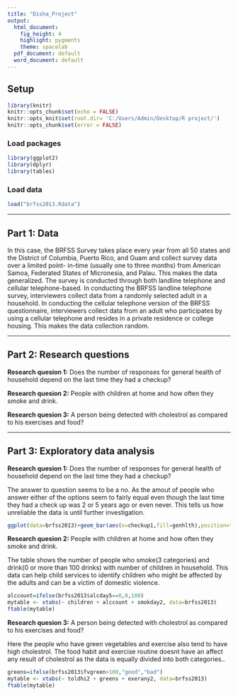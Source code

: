 ---
title: "Disha_Project"
output:
  html_document:
    fig_height: 4
    highlight: pygments
    theme: spacelab
  pdf_document: default
  word_document: default
---

## Setup
```{r}
library(knitr)
knitr::opts_chunk$set(echo = FALSE)
knitr::opts_knit$set(root.dir= 'C:/Users/Admin/Desktop/R project/')
knitr::opts_chunk$set(error = FALSE)
```

### Load packages

```{r load-packages, message = FALSE}
library(ggplot2)
library(dplyr)
library(tables)
```

### Load data

```{r load-data}
load("brfss2013.Rdata")
```

* * *

## Part 1: Data
In this case, the BRFSS Survey takes place every year from all 50 states and the District of Columbia, Puerto Rico, and Guam and collect survey data over a limited point- in-time (usually one to three months) from American Samoa, Federated States of Micronesia, and Palau. This makes the data generalized. 
The survey is conducted through both landline telephone and cellular telephone-based. In conducting the BRFSS landline telephone survey, interviewers collect data from a randomly selected adult in a household. In conducting the cellular telephone version of the BRFSS questionnaire, interviewers collect data from an adult who participates by using a cellular telephone and resides in a private residence or college housing. This makes the data collection random.

* * *

## Part 2: Research questions

**Research quesion 1:**
Does the number of responses for general health of household depend on the last time they had a checkup?

**Research quesion 2:**
People with children at home and how often they smoke and drink.

**Research quesion 3:**
A person being detected with cholestrol as compared to his exercises and food?

* * *

## Part 3: Exploratory data analysis

**Research quesion 1:**
Does the number of responses for general health of household depend on the last time they had a checkup?

The answer to question seems to be a no. As the amout of people who answer either of the options seem to fairly equal even though the last time they had a check up was 2 or 5 years ago or even never. This tells us how unreliable the data is until further investigation.

```{r}
ggplot(data=brfss2013)+geom_bar(aes(x=checkup1,fill=genhlth),position="fill")
```


**Research quesion 2:**
People with children at home and how often they smoke and drink.

The table shows the number of people who smoke(3 categories) and drink(0 or more than 100 drinks) with number of children in household. This data can help child services to identify children who might be affected by the adults and can be a victim of domestic violence.
```{r}
alccount=ifelse(brfss2013$alcday5==0,0,100)
mytable <- xtabs(~ children + alccount + smokday2, data=brfss2013)
ftable(mytable)
```



**Research quesion 3:**
A person being detected with cholestrol as compared to his exercises and food?

Here the people who have green vegetables and exercise also tend to have high cholestrol. The food habit and exercise routine doesnt have an affect any result of cholestrol as the data is equally divided into both categories..

```{r}
greens=ifelse(brfss2013$fvgreen>100,"good","bad")
mytable <- xtabs(~ toldhi2 + greens + exerany2, data=brfss2013)
ftable(mytable)
```


